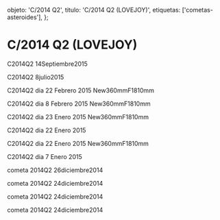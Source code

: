 
  objeto: 'C/2014 Q2',
  titulo: 'C/2014 Q2 (LOVEJOY)',
  etiquetas: ['cometas-asteroides'],
};

# C/2014 Q2 (LOVEJOY)

<Imagen
  src="registro/c2014-q2_20150914_21_2014q2_20150914_i88.jpg"
  fecha="20150914"
/>

C2014Q2 14Septiembre2015

<Imagen
  src="registro/c2014-q2_20150708_20_2014q2_20150708_i88.jpg"
  fecha="20150708"
/>

C2014Q2 8julio2015

<Imagen
  src="registro/c2014-q2_20121200_19_2014q2_rgb.jpg"
  fecha="20121200"
/>

<Imagen
  src="registro/c2014-q2_20150222_18_2014q2sigjpg.jpg"
  fecha="20150222"
/>

C2014Q2 dia 22 Febrero 2015 New360mmF1810mm

<Imagen
  src="registro/c2014-q2_20121200_17_2014q22.jpg"
  fecha="20121200"
/>

<Imagen
  src="registro/c2014-q2_20150208_16_2014q2es.jpg"
  fecha="20150208"
/>

C2014Q2 dia 8 Febrero 2015 New360mmF1810mm

<Imagen
  src="registro/c2014-q2_20150123_15_2014q2_20150123_88.jpg"
  fecha="20150123"
/>

<Imagen
  src="registro/c2014-q2_20150123_14_2014q2_20152301_i88i.jpg"
  fecha="20150123"
/>

C2014Q2 dia 23 Enero 2015 New360mmF1810mm

<Imagen
  src="registro/c2014-q2_undefined_13_video-5.png"
/>

<Imagen
  src="registro/c2014-q2_20150123_12_2014q2_20150123_i88651.jpg"
  fecha="20150123"
/>

<Imagen
  src="registro/c2014-q2_20150122_11_2014q2_20150123_i88f651.jpg"
  fecha="20150122"
/>

C2014Q2 dia 22 Enero 2015

<Imagen
  src="registro/c2014-q2_20150122_10_2014q2f1_20150122_i88.jpg"
  fecha="20150122"
/>

C2014Q2 dia 22 Enero 2015 New360mmF1810mm

<Imagen
  src="registro/c2014-q2_20150107_9_c2014q2_20150107_i88.jpg"
  fecha="20150107"
/>

<Imagen
  src="registro/c2014-q2_20150107_8_c2014q2fil_20150107_i88.jpg"
  fecha="20150107"
/>

<Imagen
  src="registro/c2014-q2_20150107_7_c2014q2fil2_20150107_i881.jpg"
  fecha="20150107"
/>

C2014Q2 dia 7 Enero 2015

<Imagen
  src="registro/c2014-q2_20121200_6_2014q2.jpg"
  fecha="20121200"
/>

<Imagen
  src="registro/c2014-q2_20121200_5_2014q2f.jpg"
  fecha="20121200"
/>

<Imagen
  src="registro/c2014-q2_20141226_4_2014q2inv.jpg"
  fecha="20141226"
/>

cometa 2014Q2 26diciembre2014

<Imagen
  src="registro/c2014-q2_20141224_3_2014q2_20141223_i881.jpg"
  fecha="20141224"
/>

cometa 2014Q2 24diciembre2014

<Imagen
  src="registro/c2014-q2_20141224_2_2014q2in_20141223_i88.jpg"
  fecha="20141224"
/>

cometa 2014Q2 24diciembre2014

<Imagen
  src="registro/c2014-q2_20141224_1_2014q2rgb.jpg"
  fecha="20141224"
/>

cometa 2014Q2 24diciembre2014